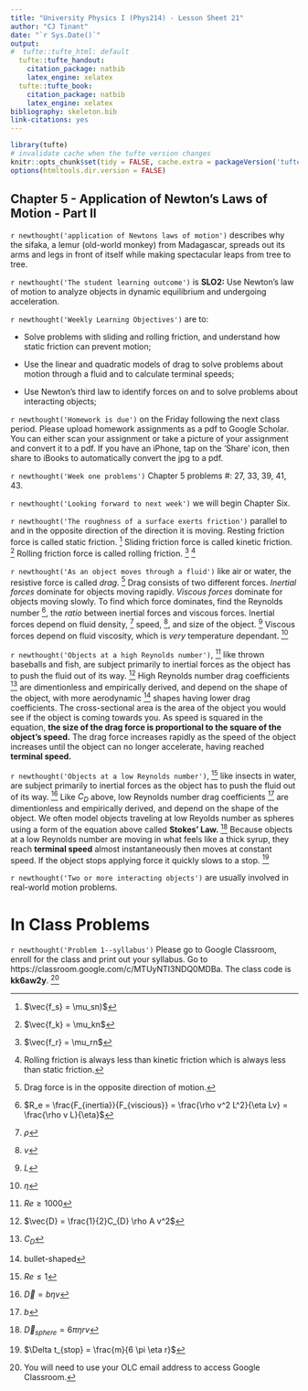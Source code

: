 ```yaml
---
title: "University Physics I (Phys214) - Lesson Sheet 21" 
author: "CJ Tinant"
date: "`r Sys.Date()`"
output:
#  tufte::tufte_html: default
  tufte::tufte_handout:
    citation_package: natbib
    latex_engine: xelatex
  tufte::tufte_book:
    citation_package: natbib
    latex_engine: xelatex
bibliography: skeleton.bib
link-citations: yes
---
```


```r
library(tufte)
# invalidate cache when the tufte version changes
knitr::opts_chunk$set(tidy = FALSE, cache.extra = packageVersion('tufte'))
options(htmltools.dir.version = FALSE)
```


## Chapter 5 - Application of Newton's Laws of Motion - Part II 

`r newthought('application of Newtons laws of motion')` describes why the sifaka, a lemur (old-world monkey) from Madagascar, spreads out its arms and legs in front of itself while making spectacular leaps from tree to tree. 

<!-- Pass the image of the text figure into the margin -->
\begin{marginfigure}
\includegraphics[width=\linewidth]{figures/fig_ch5_1.png} 
\end{marginfigure}

`r newthought('The student learning outcome')` is **SLO2:**	Use Newton’s law of motion to analyze objects in dynamic equilibrium and undergoing acceleration.

`r newthought('Weekly Learning Objectives')` are to:

* Solve problems with sliding and rolling friction, and understand how
static friction can prevent motion;

* Use the linear and quadratic models of drag to solve problems
about motion through a fluid and to calculate terminal speeds; 

* Use Newton’s third law to identify forces on and to solve problems about interacting objects;


`r newthought('Homework is due')` on the Friday following the next class period.  Please upload homework assignments as a pdf to Google Scholar.  You can either scan your assignment or take a picture of your assignment and convert it to a pdf.  If you have an iPhone, tap on the ‘Share’ icon, then share to iBooks to automatically convert the jpg to a pdf.  

`r newthought('Week one problems')` Chapter 5 problems #: 27, 33, 39, 41, 43.    

`r newthought('Looking forward to next week')` we will begin Chapter Six.

\newpage 
 
`r newthought('The roughness of a surface exerts friction')` parallel to and in the opposite direction of the direction it is moving. Resting friction force is called static friction. ^[$\vec{f_s} = \mu_sn)$] Sliding friction force is called kinetic friction. ^[$\vec{f_k} = \mu_kn$] Rolling friction force is called rolling friction. ^[$\vec{f_r} = \mu_rn$] ^[Rolling friction is always less than kinetic friction which is always less than static friction.] 


`r newthought('As an object moves through a fluid')` like air or water, the resistive force is called *drag*. ^[Drag force is in the opposite direction of motion.] Drag consists of two different forces.  *Inertial forces* dominate for objects moving rapidly.  *Viscous forces* dominate for objects moving slowly.  To find which force dominates, find the Reynolds number ^[$R_e = \frac{F_{inertia}}{F_{viscious}} = \frac{\rho v^2 L^2}{\eta Lv} = \frac{\rho v L}{\eta}$], the *ratio* between inertial forces and viscous forces.  Inertial forces depend on fluid density, ^[$\rho$] speed, ^[$v$], and size of the object. ^[$L$]  Viscous forces depend on fluid viscosity, which is *very* temperature dependant. ^[$\eta$] 

`r newthought('Objects at a high Reynolds number')`, ^[$Re \geq 1000$] like thrown baseballs and fish,  are subject primarily to inertial forces as the object has to push the fluid out of its way. ^[$\vec{D} = \frac{1}{2}C_{D} \rho A v^2$] High Reynolds number drag coefficients ^[$C_D$] are dimentionless and empirically derived, and depend on the shape of the object, with more aerodynamic ^[bullet-shaped] shapes having lower drag coefficients.  The cross-sectional area is the area of the object you would see if the object is coming towards you.  As speed is squared in the equation, **the size of the drag force is proportional to the square of the object's speed.**  The drag force increases rapidly as the speed of the object increases until the object can no longer accelerate, having reached **terminal speed.**

`r newthought('Objects at a low Reynolds number')`, ^[$Re \leq 1$] like insects in water,  are subject primarily to inertial forces as the object has to push the fluid out of its way. ^[$\vec{D} = b \eta v$] Like $C_D$ above, low Reynolds number drag coefficients ^[$b$] are dimentionless and empirically derived, and depend on the shape of the object.  We often model objects traveling at low Reyolds number as spheres using a form of the equation above called **Stokes' Law.** ^[$\vec{D}_{sphere} =6 \pi \eta r v$]  Because objects at a low Reynolds number are moving in what feels like a thick syrup, they reach **terminal speed** almost instantaneously then moves at constant speed.  If the object stops applying force it quickly slows to a stop. ^[$\Delta t_{stop} = \frac{m}{6 \pi \eta r}$]

\newpage 
`r newthought('Two or more interacting objects')` are usually involved in real-world motion problems.  


<!-- Add some whitespace -->
\vspace{48pt}  

# In Class Problems 
`r newthought('Problem 1--syllabus')` Please go to Google Classroom, enroll for the class and print out your syllabus.  Go to https://classroom.google.com/c/MTUyNTI3NDQ0MDBa. The class code is **kk6aw2y**.  ^[You will need to use your OLC email address to access Google Classroom.]




